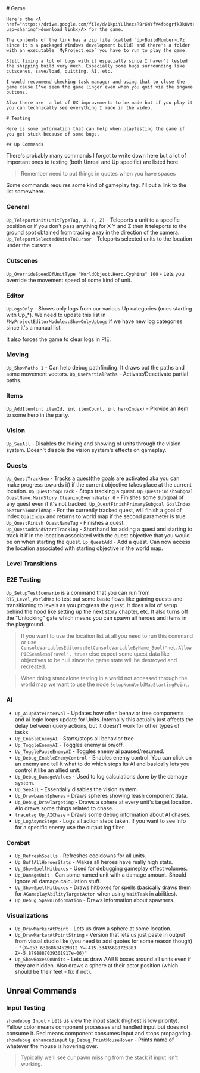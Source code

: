 
<main>
  <div class="m-2 mdx-content">
    # Game
    
    Here's the <A href="https://drive.google.com/file/d/1kpiYLlhecsR9r6WYfV4fbdgrfkJkUvtx/view?usp=sharing">download link</A> for the game.

    The contents of the link has a zip file (called `Up<BuildNumber>.7z` since it's a packaged Windows development build) and there's a folder with an executable `MyProject.exe` you have to run to play the game.

    Still fixing a lot of bugs with it especially since I haven't tested the shipping build very much. Especially some bugs surrounding like cutscenes, save/load, quitting, AI, etc.

    I would recommend checking task manager and using that to close the game cause I've seen the game linger even when you quit via the ingame buttons.

    Also there are  a lot of UX improvements to be made but if you play it you can technically see everything I made in the video.
    
    # Testing

    Here is some information that can help when playtesting the game if you get stuck because of some bugs.

    ## Up Commands

There's probably many commands I forgot to write down here but a lot of important ones to testing (both Unreal and Up specific) are listed here.

> Remember need to put things in quotes when you have spaces

Some commands requires some kind of gameplay tag. I'll put a link to the list somewhere.

### General
`Up_TeleportUnit(UnitTypeTag, X, Y, Z)` - Teleports a unit to a specific position or if you don't pass anything for X Y and Z then it teleports to the ground spot obtained from tracing a ray in the direction of the camera.
`Up_TeleportSelectedUnitsToCursor` - Teleports selected units to the location under the cursor.s

### Cutscenes
`Up_OverrideSpeedOfUnitType "WorldObject.Hero.Cyphina" 100` - Lets you override the movement speed of some kind of unit.

### Editor
`UpLogsOnly` - Shows only logs from our various Up categories (ones starting with Up_*). We need to update this list in `FMyProjectEditorModule::ShowOnlyUpLogs` if we have new log categories since it's a manual list.

It also forces the game to clear logs in PIE.

### Moving
`Up_ShowPaths 1` - Can help debug pathfinding. It draws out the paths and some movement vectors.
`Up_UsePartialPaths` - Activate/Deactivate partial paths.

### Items

`Up_AddItem(int itemId, int itemCount, int heroIndex)` - Provide an item to some hero in the party.

### Vision

`Up_SeeAll` - Disables the hiding and showing of units through the vision system. Doesn't disable the vision system's effects on gameplay.

### Quests

`Up_QuestTrackNew` - Tracks a quest(the goals are activated aka you can make progress towards it) if the current objective takes place at the current location.
`Up_QuestStopTrack` - Stops tracking a quest.
`Up_QuestFinishSubgoal QuestName.MainStory.CleaningEvernaWater 0` - Finishes some subgoal of any quest even if it's not tracked.
`Up_QuestFinishPrimarySubgoal GoalIndex bReturnToWorldMap` - For the currently tracked quest, will finish a goal of index `GoalIndex` and returns to world map if the second parameter is true.
`Up_QuestFinish QuestNameTag` - Finishes a quest. 
`Up_QuestAddAndStartTracking` - Shorthand for adding a quest and starting to track it if in the location associated with the quest objective that you would be on when starting the quest.
`Up_QuestAdd` - Add a quest. Can now access the location associated with starting objective in the world map.

### Level Transitions

### E2E Testing
`Up_SetupTestScenario` is a command that you can run from `RTS_Level_WorldMap` to test out some basic flows like gaining quests and transitioning to levels as you progress the quest. It does a lot of setup behind the hood like setting up the next story chapter, etc. It also turns off the "Unlocking" gate which means you can spawn all heroes and items in the playground.

>If you want to use the location list at all you need to run this command or use `ConsoleVariablesEditor::SetConsoleVariableByName_Bool("net.AllowPIESeamlessTravel", true)` else expect some quest data like objectives to be null since the game state will be destroyed and recreated.

>When doing standalone testing in a world not accessed through the world map we want to use the node `SetupNonWorldMapStartingPoint`.

### AI
* `Up_AiUpdateInterval` - Updates how often behavior tree components and ai logic loops update for Units. Internally this actually just affects the delay between query actions, but it doesn't work for other types of tasks.
* `Up_EnableEnemyAI` - Starts/stops all behavior tree
* `Up_ToggleEnemyAI` - Toggles enemy ai on/off.
* `Up_TogglePauseEnemyAI` - Toggles enemy ai paused/resumed.
* `Up_Debug_EnableEnemyControl` - Enables enemy control. You can click on an enemy and tell it what to do which stops its AI and basically lets you control it like an allied unit.
* `Up_Debug_DamageValues` - Used to log calculations done by the damage system.
* `Up_SeeAll` - Essentially disables the vision system.
* `Up_DrawLeashSpheres` - Draws spheres showing leash component data.
* `Up_Debug_DrawTargeting` - Draws a sphere at every unit's target location. Alo draws some things related to chase.
* `tracetag Up_AIChase` - Draws some debug information about AI chases.
* `Up_LogAsyncSteps` - Logs all action steps taken. If you want to see info for a specific enemy use the output log filter.

### Combat
* `Up_RefreshSpells` - Refreshes cooldowns for all units.
* `Up_BuffAllHeroesStats` - Makes all heroes have really high stats.
* `Up_ShowSpellHitboxes` - Used for debugging gameplay effect volumes.
* `Up_DamageUnit` - Can some named unit with a damage amount. Should ignore all damage calculation stuff.
* `Up_ShowSpellHitboxes` - Draws hitboxes for spells (basically draws them for `AGameplayAbilityTargetActor` when using `WaitTask` in abilities).
* `Up_Debug_SpawnInformation` - Draws information about spawners.

### Visualizations
* `Up_DrawMarkerAtPoint` - Lets us draw a sphere at some location.
* `Up_DrawMarkerAtPointString` - Version that lets us just paste in output from visual studio like (you need to add quotes for some reason though) - `"{X=853.63168604529312 Y=-415.33435698723883 Z=-5.8798887039301917e-06}"`
* `Up_ShowBoxesOnUnits` - Lets us draw AABB boxes around all units even if they are hidden. Also draws a sphere at their actor position (which should be their feet - fix if not).

## Unreal Commands

### Input Testing
`showdebug Input` - Lets us view the input stack (highest is low priority). Yellow color means component processes and handled input but does not consume it. Red means component consumes input and stops propagating.
`showdebug enhancedinput`
`Up_Debug_PrintMouseHover` - Prints name of whatever the mouse is hovering over.


>Typically we'll see our pawn missing from the stack if input isn't working.
  </div>
</main>
